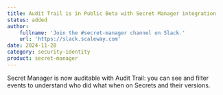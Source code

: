 ```yaml
---
title: Audit Trail is in Public Beta with Secret Manager integration
status: added
author:
    fullname: 'Join the #secret-manager channel on Slack.'
    url: 'https://slack.scaleway.com'
date: 2024-11-28
category: security-identity
product: secret-manager
---
```


Secret Manager is now auditable with Audit Trail: you can see and filter events to understand who did what when on Secrets and their versions. 

